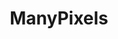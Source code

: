 ---
title: ManyPixels 
slug: manypixels
site: ManyPixels
show: ./images/bomb.png
siteUrl: https://www.manypixels.co/gallery/
description: Royalty-free illustrations to power up your projects.
tags: [free]
rating: 3
---